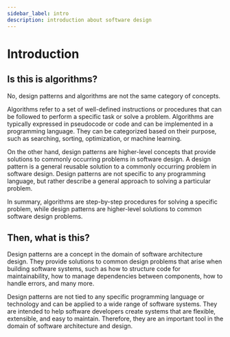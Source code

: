 ```yaml
---
sidebar_label: intro
description: introduction about software design
---
```


# Introduction


## Is this is algorithms?

No, design patterns and algorithms are not the same category of concepts.

Algorithms refer to a set of well-defined instructions or procedures that can be followed to perform a specific task or solve a problem. Algorithms are typically expressed in pseudocode or code and can be implemented in a programming language. They can be categorized based on their purpose, such as searching, sorting, optimization, or machine learning.

On the other hand, design patterns are higher-level concepts that provide solutions to commonly occurring problems in software design. A design pattern is a general reusable solution to a commonly occurring problem in software design. Design patterns are not specific to any programming language, but rather describe a general approach to solving a particular problem.

In summary, algorithms are step-by-step procedures for solving a specific problem, while design patterns are higher-level solutions to common software design problems.

## Then, what is this?

Design patterns are a concept in the domain of software architecture design. They provide solutions to common design problems that arise when building software systems, such as how to structure code for maintainability, how to manage dependencies between components, how to handle errors, and many more.

Design patterns are not tied to any specific programming language or technology and can be applied to a wide range of software systems. They are intended to help software developers create systems that are flexible, extensible, and easy to maintain. Therefore, they are an important tool in the domain of software architecture and design.
